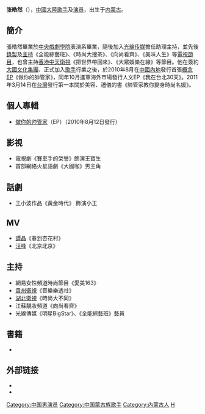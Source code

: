 {{blpunsourced|time=2018-12-18T02:59:45+00:00}}
{{藝人
|姓名 = 张皓然
|類型 = 男歌手
|圖片 =
|圖片簡介 = 
|英文名 = Andrew  
|出生日期 = {{birth_date_and_age|1988|01|14}}
|出生地點 = [[内蒙古自治区|内蒙古自治区]]
|國籍 = {{PRC}}
|民族 = [[蒙古族|蒙古族]]
|逝世 = 
|樂器 = 
|音樂類型 = [[華語流行音樂|華語流行音樂]]
|教育程度 = 
|職業 = [[歌手|歌手]]、[[演員|演員]]、[[主持人|主持人]]
|活躍年代 = 
|信仰 = 
|唱片公司 = [[大國文化集團|大國文化]]
|經紀公司 = 青春话语 
|獎項 = 
|網站 = www.youngtalk.com.cn
|imdb = 
}}

'''张皓然'''（{{bd|1988年|01月14日}}），[[中國大陸|中國大陸]][[歌手|歌手]]及[[演员|演员]]，出生于[[内蒙古|内蒙古]]。

== 簡介 ==
張皓然畢業於[[中央戲劇學院|中央戲劇學院]]表演系畢業，隨後加入[[光線传媒|光線传媒]]擔任助理主持，並先後[[錄製|錄製]]及[[主持|主持]]《全能綜藝班》、《時尚大搜茶》、《向尚看齊》、《美味人生》等[[電視節目|電視節目]]，也曾主持[[香港|香港]][[中天衛視|中天衛視]]《把世界帶回來》、《大眾娛樂在線》等節目。他在簽約[[大國文化集團|大國文化集團]]、正式加入[[歌手|歌手]]行業之後，於2010年8月在[[中國內地|中國內地]]發行首張[[概念|概念]][[EP|EP]]《做你的帥管家》，同年10月進軍海外市場發行人文EP《我在台北30天》。2011年3月14日在[[台灣|台灣]]發行第一本關於美容、禮儀的書《帥管家教你變身時尚名媛》。

== 個人專輯 ==
*[[做你的帅管家|做你的帅管家]]（EP）（2010年8月12日發行）

== 影視 ==
* 電視劇《賽車手的榮譽》飾演王寶生
* 首部網絡火星語劇《大國咖》男主角

== 話劇 ==
* 王小波作品《黃金時代》 飾演小王

== MV ==
* [[譚晶|譚晶]]《春到杏花村》
* [[汪峰|汪峰]]《北京北京》

== 主持 ==
* 網易女性頻道時尚節目《愛美163》
* [[贵州卫视|貴州衛視]]《音樂樂透社》
* [[湖北卫视|湖北衛視]]《時尚大不同》
* 江蘇靚妝頻道《向尚看齊》
* 光線傳媒《明星BigStar》、《全能綜藝班》藝員

== 書籍 ==
* {{cite book|author=張皓然|title=《帥管家教你變身時尚名媛》|date=2011年3月14日|publisher=[[漢皇國際文化有限公司|漢皇國際文化有限公司]]|location=[[臺灣|臺灣]]|language=zh-hant|isbn=9789866590542}}

== 外部链接 ==
* {{Weibo|angelzhanghaoran|}}
* {{Facebook|HaoHaoMusic|}}

{{DEFAULTSORT:Zhang Haoran}}
[[Category:中国男演员|Category:中国男演员]]
[[Category:中国蒙古族歌手|Category:中国蒙古族歌手]]
[[Category:內蒙古人|Category:內蒙古人]]
[[Category:张姓|H]]